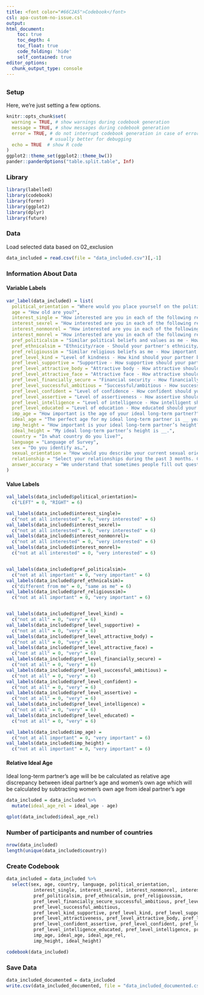 ```yaml
---
title: <font color="#66C2A5">Codebook</font>
csl: apa-custom-no-issue.csl
output: 
html_document:
    toc: true
    toc_depth: 4
    toc_float: true
    code_folding: 'hide'
    self_contained: true
editor_options: 
  chunk_output_type: console
---
```

## {.tabset}

### Setup
Here, we're just setting a few options.
```r
knitr::opts_chunk$set(
  warning = TRUE, # show warnings during codebook generation
  message = TRUE, # show messages during codebook generation
  error = TRUE, # do not interrupt codebook generation in case of errors,
                # usually better for debugging
  echo = TRUE  # show R code
)
ggplot2::theme_set(ggplot2::theme_bw())
pander::panderOptions("table.split.table", Inf)
```

### Library
```r
library(labelled)
library(codebook)
library(formr)
library(ggplot2)
library(dplyr)
library(future)
```

### Data
Load selected data based on 02_exclusion
```r
data_included = read.csv(file = "data_included.csv")[,-1]
```

### Information About Data {.tabset .active}
#### Variable Labels {.tabset .active}
```r
var_label(data_included) = list(
  political_orientation = "Where would you place yourself on the political spectrum?",
  age = "How old are you?",
  interest_single = "How interested are you in each of the following relationship options at some time in the future? - Being non-partnered (e.g., solo, single, not committed)",
  interest_sexrel = "How interested are you in each of the following relationship options at some time in the future? - Having sexual, non-romantic relationship(s) (e.g., hookups, one-night stands)",
  interest_nonmonrel = "How interested are you in each of the following relationship options at some time in the future? -Having non-monogamous relationship(s)",
  interest_monrel = "How interested are you in each of the following relationship options at some time in the future? - Having monogamous relationship(s)",
  pref_politicalsim = "Similar political beliefs and values as me - How important is it to you?", 
  pref_ethnicalsim = "Ethnicity/race - Should your partner's ethnicity/race be different or the same as you?",
  pref_religioussim = "Similar religious beliefs as me - How important is it to you",
  pref_level_kind = "Level of kindness - How kind should your partner be?",
  pref_level_supportive = "Supportive - How supportive should your partner be?",
  pref_level_attractive_body = "Attractive body - How attractive should your partner's body be?",
  pref_level_attractive_face = "Attractive face - How attractive should your partner's face be?",
  pref_level_financially_secure = "Financial security - How financially secure should your partner be?",
  pref_level_successful_ambitious = "Successful/ambitious - How successful/ambitious should your partner be?",
  pref_level_confident = "Level of confidence - How confident should your partner be?",
  pref_level_assertive = "Level of assertiveness - How assertive should your partner be?",
  pref_level_intelligence = "Level of intelligence - How intelligent should your partner be?",
  pref_level_educated = "Level of education - How educated should your partner be?",
  imp_age = "How important is the age of your ideal long-term partner?",
  ideal_age = "The perfect age for my ideal long-term partner is __ years old.",
  imp_height = "How important is your ideal long-term partner’s height?",
  ideal_height = "My ideal long-term partner’s height is __.",
  country = "In what country do you live?",
  language = "Language of Survey",
  sex = "Do you identify as…",
  sexual_orientation = "How would you describe your current sexual orientation?",
  relationship = "Select your relationships during the past 3 months. Choose as many as you like",
  answer_accuracy = "We understand that sometimes people fill out questionnaires for fun and give answers that may not be accurate. In the interest of scientific accuracy, we will exclude those responses from our final analysis. Please choose one of the statements below:"
)
```

#### Value Labels {.tabset}
```r

val_labels(data_included$political_orientation)=
  c("LEFT" = 0, "RIGHT" = 6)

val_labels(data_included$interest_single)=
  c("not at all interested" = 0, "very interested" = 6)
val_labels(data_included$interest_sexrel)=
  c("not at all interested" = 0, "very interested" = 6)
val_labels(data_included$interest_nonmonrel)=
  c("not at all interested" = 0, "very interested" = 6)
val_labels(data_included$interest_monrel)=
  c("not at all interested" = 0, "very interested" = 6)


val_labels(data_included$pref_politicalsim)=
  c("not at all important" = 0, "very important" = 6)
val_labels(data_included$pref_ethnicalsim)=
  c("different from me" = 0, "same as me" = 6)
val_labels(data_included$pref_religioussim)=
  c("not at all important" = 0, "very important" = 6)


val_labels(data_included$pref_level_kind) =
  c("not at all" = 0, "very" = 6)
val_labels(data_included$pref_level_supportive) =
  c("not at all" = 0, "very" = 6)
val_labels(data_included$pref_level_attractive_body) =
  c("not at all" = 0, "very" = 6)
val_labels(data_included$pref_level_attractive_face) =
  c("not at all" = 0, "very" = 6)
val_labels(data_included$pref_level_financially_secure) =
  c("not at all" = 0, "very" = 6)
val_labels(data_included$pref_level_successful_ambitious) =
  c("not at all" = 0, "very" = 6)
val_labels(data_included$pref_level_confident) =
  c("not at all" = 0, "very" = 6)
val_labels(data_included$pref_level_assertive) =
  c("not at all" = 0, "very" = 6)
val_labels(data_included$pref_level_intelligence) =
  c("not at all" = 0, "very" = 6)
val_labels(data_included$pref_level_educated) =
  c("not at all" = 0, "very" = 6)

val_labels(data_included$imp_age) =
  c("not at all important" = 0, "very important" = 6)
val_labels(data_included$imp_height) =
  c("not at all important" = 0, "very important" = 6)
```

#### Relative Ideal Age {.tabset}
Ideal long-term partner's age will be be calculated as relative age discrepancy between ideal partner’s age and women’s own age which will be calculated by subtracting women’s own age from ideal partner’s age
```r
data_included = data_included %>%
  mutate(ideal_age_rel = ideal_age - age)
```

```r
qplot(data_included$ideal_age_rel)
```

### Number of participants and number of countries
```r
nrow(data_included)
length(unique(data_included$country))
```

### Create Codebook {.tabset}
```r
data_included = data_included %>%
  select(sex, age, country, language, political_orientation,
          interest_single, interest_sexrel, interest_nonmonrel, interest_monrel,
          pref_politicalsim, pref_ethnicalsim, pref_religioussim,
          pref_level_financially_secure_successful_ambitious, pref_level_financially_secure, 
          pref_level_successful_ambitious,
          pref_level_kind_supportive, pref_level_kind, pref_level_supportive,
          pref_level_attractiveness, pref_level_attractive_body, pref_level_attractive_face,
          pref_level_confident_assertive, pref_level_confident, pref_level_assertive,
          pref_level_intelligence_educated, pref_level_intelligence, pref_level_educated,
          imp_age, ideal_age, ideal_age_rel,
          imp_height, ideal_height)

codebook(data_included)
```

### Save Data
```r
data_included_documented = data_included
write.csv(data_included_documented, file = "data_included_documented.csv")
```
